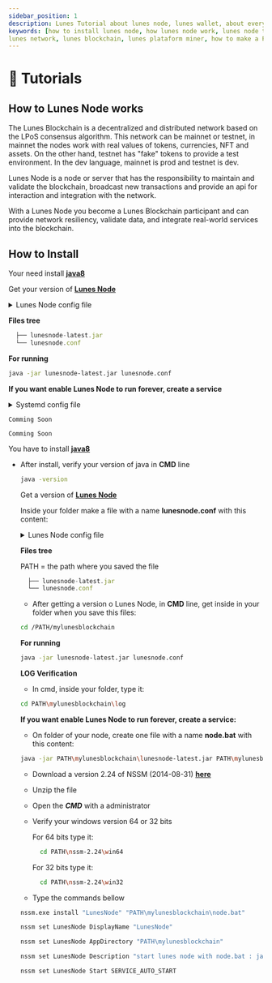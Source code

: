 ```yaml
---
sidebar_position: 1
description: Lunes Tutorial about lunes node, lunes wallet, about everything!
keywords: [how to install lunes node, how lunes node work, lunes node tutorial, how to miner in lunes network, 
lunes network, lunes blockchain, lunes plataform miner, how to make a POS in lunes plataform]
---
```



# 🥷 Tutorials

## How to Lunes Node works

The Lunes Blockchain is a decentralized and distributed network based on the LPoS consensus algorithm. This network can be mainnet or testnet, in mainnet the nodes work with real values of tokens, currencies, NFT and assets. On the other hand, testnet has "fake" tokens to provide a test environment.
In the dev language, mainnet is prod and testnet is dev.

Lunes Node is a node or server that has the responsibility to maintain and validate the blockchain, broadcast new transactions and provide an api for interaction and integration with the network.

With a Lunes Node you become a Lunes Blockchain participant and can provide network resiliency, validate data, and integrate real-world services into the blockchain.

## How to Install

<Tabs>
  <TabItem value="🐧 Linux" label="🐧 Linux" default>

  Your need install **[java8](http://www.google.com/search?q=how+to+install+java+8+linux)**

  Get your version of **[Lunes Node](./releases)**

  <details>
    <summary>Lunes Node config file</summary>

```yml title="lunesnode.conf"
# Minimum needed to run
lunes {
    # where will the blockchain be persisted
    directory = "./"

    # choice your chain MAINNET or TESTNET
    blockchain.type = ""

    # put ip:port of any node in chain that you choiced
    # MAINNET 5.196.155.34:7770
    # TESTNET 5.196.155.46:7770
    network.known-peers = [""]

    # It will hide (encrypt) your seed
    wallet.password = ""

    # Your seed hashed in BASED58
    wallet.seed = ""
  }
  ```

- Complete config file **[here](https://github.com/lunes-platform/lunesnode/blob/master/src/main/resources/application.conf)**

</details>


  **Files tree**

  ```js title="/path/mylunesblockchain/"
    ├── lunesnode-latest.jar
    └── lunesnode.conf
  ```

  **For running**

  ```bash
  java -jar lunesnode-latest.jar lunesnode.conf
  ```

  **If you want enable Lunes Node to run forever, create a service**

  <details>
    <summary>Systemd config file</summary>

  ```systemd title="/etc/systemd/system/lunesnode.service"
  [Unit]
  Description = Lunes Node Blockchain
  After = network.target

  [Service]
  WorkingDirectory = /path/mylunesblockchain/
  ExecStart = /usr/bin/java -jar lunesnode-latest.jar lunesnode.conf
  Restart = always
  RestartSec = 30s
  StandardOutput = journal
  StandardError = journal
  SyslogIdentifier = lunesnode

  [Install]
  WantedBy = multi-user.target
  ```

  </details>

  </TabItem>

<TabItem value="🐳 Docker" label="🐳 Docker">

  ```text
  Comming Soon
  ```

</TabItem>

<TabItem value="🍎 MacOs" label="🍎 MacOs">

  ```text
  Comming Soon
  ```

</TabItem>

<TabItem value="🪟 Windows" label="🪟 Windows">

  You have to install **[java8](https://www.java.com/pt-BR/download/)**

- After install, verify your version of java in **CMD** line
  
  ```bash
  java -version
  ```

  Get a version of **[Lunes Node](./releases)**

  Inside your folder make a file with a name **lunesnode.conf** with this content: 

  <details>
    <summary>Lunes Node config file</summary>

  ```yml title="lunesnode.conf"
  # Minimum needed to run
  lunes {
    # where will the blockchain be persisted
    directory = "./"

    # choice your chain MAINNET or TESTNET
    blockchain.type = ""

    # put ip:port of any node in chain that you choiced
    # MAINNET 5.196.155.34:7770
    # TESTNET 5.196.155.46:7770
    network.known-peers = [""]

    # It will hide (encrypt) your seed
    wallet.password = ""

    # Your seed hashed in BASED58
    wallet.seed = ""
  }
  ```

  - Complete config file **[here](https://github.com/lunes-platform/lunesnode/blob/master/src/main/resources/application.conf)**

  </details>

  **Files tree**

  PATH = the path where you saved the file 

  ```js title="/PATH/mylunesblockchain/"
    ├── lunesnode-latest.jar
    └── lunesnode.conf
  ```

  - After getting a version o Lunes Node, in **CMD** line, get inside in your folder when you save this files:
 
  ```bash
  cd /PATH/mylunesblockchain
  ```
  
  **For running**

  ```bash
  java -jar lunesnode-latest.jar lunesnode.conf
  ```

  **LOG Verification**

  - In cmd, inside your folder, type it:

  ```bash
  cd PATH\mylunesblockchain\log
  ```

  **If you want enable Lunes Node to run forever, create a service:**

  - On folder of your node, create one file with a name **node.bat** with this content:
  
  ```bash
  java -jar PATH\mylunesblockchain\lunesnode-latest.jar PATH\mylunesblockchain\lunesnode.conf
  ```

  - Download a version 2.24 of NSSM (2014-08-31) **[here](http://nssm.cc/release/nssm-2.24.zip)**

  - Unzip the file

  - Open the ***CMD*** with a administrator

  - Verify your windows version 64 or 32 bits

    For 64 bits type it:
    
    ```bash
      cd PATH\nssm-2.24\win64
    ```

    For 32 bits type it:
    
    ```bash
      cd PATH\nssm-2.24\win32
    ```

  - Type the commands bellow

  ```bash
  nssm.exe install "LunesNode" "PATH\mylunesblockchain\node.bat"
  ```
  
  ```bash
  nssm set LunesNode DisplayName "LunesNode"
  ```

  ```bash
  nssm set LunesNode AppDirectory "PATH\mylunesblockchain"
  ```

  ```bash
  nssm set LunesNode Description "start lunes node with node.bat : java -jar PATH/lunesnode-latest.jar PATH/lunesnode.conf"
  ```

  ```bash
  nssm set LunesNode Start SERVICE_AUTO_START
  ```

</TabItem>

</Tabs>
